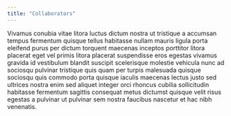 ```yaml
---
title: "Collaborators"
---
```


Vivamus conubia vitae litora luctus dictum nostra ut tristique a accumsan tempus fermentum quisque tellus habitasse nullam mauris ligula porta eleifend purus per dictum torquent maecenas inceptos porttitor litora placerat eget vel primis litora placerat suspendisse eros egestas vivamus gravida id vestibulum blandit suscipit scelerisque molestie vehicula nunc ad sociosqu pulvinar tristique quis quam per turpis malesuada quisque sociosqu quis commodo porta quisque iaculis maecenas lectus justo sed ultrices nostra enim sed aliquet integer orci rhoncus cubilia sollicitudin habitasse fermentum sagittis consequat metus dictumst quisque velit risus egestas a pulvinar ut pulvinar sem nostra faucibus nascetur et hac nibh venenatis.